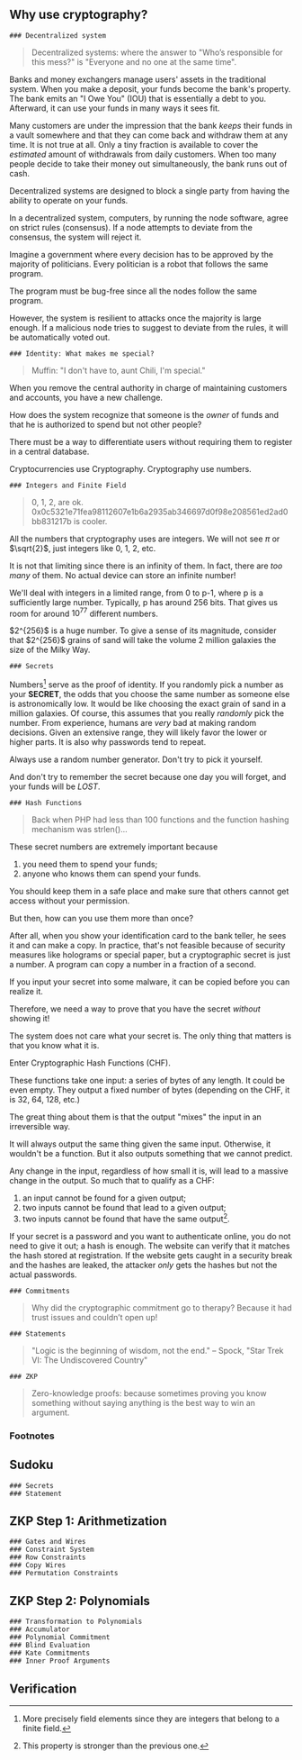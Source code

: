 
## Why use cryptography?
    ### Decentralized system

> Decentralized systems: where the answer to
"Who’s responsible for this mess?" is "Everyone
and no one at the same time".

Banks and money exchangers manage users' assets in the traditional system. When you
make a deposit, your funds become the bank's property. The bank emits an "I Owe You" (IOU)
that is essentially a debt to you. Afterward, it can use your funds in many ways it sees fit.

Many customers are under the impression that the bank
*keeps* their funds in a vault somewhere and that 
they can come back and withdraw them at any time.
It is not true at all. Only a tiny fraction is
available to cover the *estimated* amount of withdrawals
from daily customers. When too many people decide
to take their money out simultaneously, the bank
runs out of cash.

Decentralized systems are designed to block a
single party from having the ability to operate on
your funds.

In a decentralized system, computers, by running the
node software, agree on strict rules (consensus).
If a node attempts to deviate from the consensus,
the system will reject it.

<Callout>
Imagine a government where every decision has to be 
approved by the majority of politicians. Every 
politician is a robot that follows the same program.
</Callout>

The program must be bug-free
since all the nodes follow the same program.

However, the system is resilient to attacks once the majority
is large enough. If a malicious node tries to suggest
to deviate from the rules, it will be automatically voted
out.

    ### Identity: What makes me special?
> Muffin: "I don't have to, aunt Chili, I'm special."


When you remove the central authority in charge of maintaining
customers and accounts, you have a new challenge.

How does the system recognize that someone is the *owner*
of funds and that he is authorized to spend but not other people?

There must be a way to differentiate users without requiring them
to register in a central database.

<Callout>
Cryptocurrencies use Cryptography. Cryptography use numbers.
</Callout>

    ### Integers and Finite Field
> 0, 1, 2, are ok. 0x0c5321e71fea98112607e1b6a2935ab346697d0f98e208561ed2ad0bb831217b
is cooler.

All the numbers that cryptography uses are integers. We
will not see $\pi$ or $\sqrt{2}$, just integers like 0, 1, 2, etc.

It is not that limiting since there is an infinity of them.
In fact, there are *too many* of them. No actual device can store
an infinite number! 

We'll deal with integers in a limited range, from 0 to p-1, where
p is a sufficiently large number. Typically, p has around 256 bits.
That gives us room for around $10^{77}$ different numbers.

<Callout>
$2^{256}$ is a huge number. To give a sense 
of its magnitude, consider that $2^{256}$ grains of sand
will take the volume 2 million galaxies the size of the Milky
Way.
</Callout>

    ### Secrets

Numbers[^1] serve as the proof of identity. If you 
randomly pick a number as your **SECRET**,
the odds that you choose the same
number as someone else is astronomically low. It would
be like choosing the exact grain of sand in a million galaxies.
Of course, this assumes that you really *randomly* pick
the number. From experience, humans are *very* bad at
making random decisions. Given an extensive range, they will
likely favor the lower or higher parts. It is also
why passwords tend to repeat.

<Callout>
Always use a random number generator. Don't try
to pick it yourself.
</Callout>

And don't try to remember the secret because one day
you will forget, and your funds will be *LOST*.

    ### Hash Functions
> Back when PHP had less than 100 functions
and the function hashing mechanism was strlen()...

These secret numbers are extremely important because
1. you need them to spend your funds;
1. anyone who knows them can spend your funds.

You should keep them in a safe place and make sure
that others cannot get access without your permission.

But then, how can you use them more than once?

After all, when you show your identification card
to the bank teller, he sees it and can
make a copy. In practice, that's not feasible because
of security measures like holograms or 
special paper, but a cryptographic secret is just
a number. A program can copy a number in a fraction of a second.

<Callout type="warning">
If you input your secret into some malware, it can
be copied before you can realize it.
</Callout>

Therefore, we need a way to prove that you have the
secret *without* showing it!

<Callout>
The system does not care what your secret is.
The only thing that matters is that you know what it is.
</Callout>

Enter Cryptographic Hash Functions (CHF).

These functions take one input: a series of bytes of any length.
It could be even empty. They output a fixed number of bytes
(depending on the CHF, it is 32, 64, 128, etc.)

The great thing about them is that the output "mixes" the input
in an irreversible way.

It will always output the same thing given the same input.
Otherwise, it wouldn't be a function. But it also outputs
something that we cannot predict.

Any change in the input, regardless of how small it is, will
lead to a massive change in the output. So much that to qualify
as a CHF:

1. an input cannot be found for a given output;
1. two inputs cannot be found that lead to a given output;
1. two inputs cannot be found that have the same output[^2].

If your secret is a password and you want to authenticate online,
you do not need to give it out; a hash is enough.
The website can verify that it matches the hash stored
at registration. If the website gets caught in a security break
and the hashes are leaked, the attacker *only* gets the hashes
but not the actual passwords.

    ### Commitments
> Why did the cryptographic commitment go to therapy? Because
it had trust issues and couldn’t open up!

    ### Statements
> "Logic is the beginning of wisdom, not the end." – Spock, "Star Trek VI: The Undiscovered Country"

    ### ZKP
> Zero-knowledge proofs: because sometimes proving you know something without saying anything is the best way to win an argument.

### Footnotes

[^1]: More precisely field elements since they are integers
that belong to a finite field.
[^2]: This property is stronger than the previous one.


## Sudoku
    ### Secrets
    ### Statement
## ZKP Step 1: Arithmetization
    ### Gates and Wires
    ### Constraint System
    ### Row Constraints
    ### Copy Wires
    ### Permutation Constraints
## ZKP Step 2: Polynomials
    ### Transformation to Polynomials
    ### Accumulator
    ### Polynomial Commitment
    ### Blind Evaluation
    ### Kate Commitments
    ### Inner Proof Arguments
## Verification
